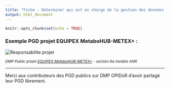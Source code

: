 ```yaml
---
title: "Fiche - Déterminer qui est en charge de la gestion des données du projet"
output: html_document
---
```


```r
knitr::opts_chunk$set(echo = TRUE)
```

### Exemple PGD projet EQUIPEX MetaboHUB-METEX+ **:**

![](images/exemple_PGD_resp_projet.png "Responsabilite projet")

<small>*DMP Public projet [EQUIPEX MetaboHUB-METEX+](https://dmp.opidor.fr/plans/13271/export.pdf?export%5Bquestion_headings%5D=true) - section 6a modèle ANR*</small>

------------------------------------------------------------------------

Merci aux contributeurs des PGD publics sur DMP OPIDoR d'avoir partagé leur PGD librement.

